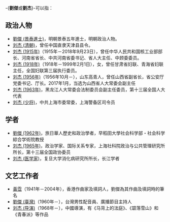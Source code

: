 -{'''劉傑'''或'''劉杰'''}-可以指：

== 政治人物 ==
*[[劉傑_(景泰進士)|劉傑 (景泰進士)]]，明朝景泰五年進士，明朝政治人物。
* [[刘杰_(清朝)|刘杰 (清朝)]]，曾任中国直隶天津县县令。
* [[刘杰_(1915年)|刘杰 (1915年)]]（1915年－2018年9月23日），曾任中华人民共和国核工业部部长、河南省省长、中共河南省委书记、省人大主任、中顾委委员。
* [[刘杰_(1918年)|刘杰 (1918年)]]（1918年－1999年2月1日），女，曾任甘肃省妇联、青海省妇联主任，全国妇联第三届执行委员。
* [[刘杰_(1956年)|刘杰 (1956年)]]（1956年10月－），山东高青人，曾任山西省副省长，省公安厅党委书记、厅长。2017年1月，当选为山西省人大常委会副主任
* [[刘杰_(1963年)|刘杰 (1963年)]]，黑龙江人大常委会法制委员会副主任委员，第十三届全国人大代表
* [[刘杰_(少将)|刘杰 (少将)]]，中共上海市委常委，上海警备区司令员

== 学者 ==
* [[劉傑_(1962年)|劉傑 (1962年)]]，旅日華人歷史和政治學者，早稻田大學社会科学部・社会科学綜合学術院教授
* [[刘杰_(1965年)|刘杰 (1965年)]]，政治学家、国际关系专家，上海社科院政治与公共管理研究所所长，第十三届全国政协委员
* [[刘杰_(医学家)|刘杰 (医学家)]]，复旦大学消化病研究所所长，长江学者

== 文艺工作者 ==
* [[黃霑|黃霑]]（1941年－2004年），香港作曲家及填詞人，劉傑為其作曲及填詞時的筆名
* [[劉傑_(臺灣)|劉傑 (臺灣)]]（1960年－），台灣男性配音員、廣播節目主持人
* [[刘杰_(导演)|刘杰 (导演)]]（1968年－），中國導演，有《马背上的法庭》、《碧落雪山》和《青春派》等作品
{{消歧義|J杰|Cat=二字刘姓人名消歧义}}